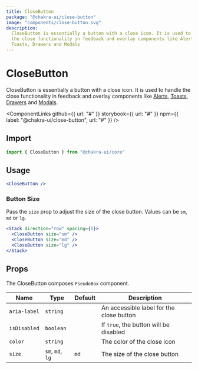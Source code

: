 ```yaml
---
title: CloseButton
package: "@chakra-ui/close-button"
image: "components/close-button.svg"
description:
  CloseButton is essentially a button with a close icon. It is used to handle
  the close functionality in feedback and overlay components like Alerts,
  Toasts, Drawers and Modals
---
```



# CloseButton

CloseButton is essentially a button with a close icon. It is used to handle the
close functionality in feedback and overlay components like
[Alerts](/components/alert), [Toasts](/components/toast),
[Drawers](/components/drawer) and [Modals](/components/modal).

<ComponentLinks
  github={{ url: "#" }}
  storybook={{ url: "#" }}
  npm={{ label: "@chakra-ui/close-button", url: "#" }}
/>

<carbon-ad></carbon-ad>

## Import

```js
import { CloseButton } from "@chakra-ui/core"
```

## Usage

```jsx
<CloseButton />
```

### Button Size

Pass the `size` prop to adjust the size of the close button. Values can be `sm`,
`md` or `lg`.

```jsx
<Stack direction="row" spacing={6}>
  <CloseButton size="sm" />
  <CloseButton size="md" />
  <CloseButton size="lg" />
</Stack>
```

## Props

The CloseButton composes `PseudoBox` component.

| Name         | Type             | Default | Description                              |
| ------------ | ---------------- | ------- | ---------------------------------------- |
| `aria-label` | `string`         |         | An accessible label for the close button |
| `isDisabled` | `boolean`        |         | If `true`, the button will be disabled   |
| `color`      | `string`         |         | The color of the close icon              |
| `size`       | `sm`, `md`, `lg` | `md`    | The size of the close button             |
